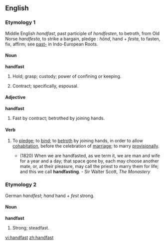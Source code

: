 ==English==
===Etymology 1===
Middle English ''hondfast'', past participle of ''hondfesten'', to betroth, from Old Norse ''handfesta'', to strike a bargain, pledge  : ''hönd'', hand + ''festa'', to fasten, fix, affirm; see [[past-]] in Indo-European Roots.

====Noun====
'''handfast'''
# {{obsolete}} Hold; grasp; custody; power of confining or keeping.  
# {{obsolete}} Contract; specifically, espousal. 

====Adjective====
'''handfast'''
# {{obsolete}} Fast by contract; betrothed by joining hands.

====Verb====
{{en-infl-reg-consonant|handfast||}}
# {{transitive}} To [[pledge]]; to [[bind]]; to [[betroth]] by joining hands, in order to allow [[cohabitation]], before the celebration of [[marriage]]; to marry [[provisionally]].
#* (1820) When we are handfasted, as we term it, we are man and wife for a year and a day; that space gone by, each may choose another mate, or, at their pleasure, may call the priest to marry them for life; and this we call '''handfasting'''. - Sir Walter Scott, ''The Monastery''

===Etymology 2===
German ''handfest''; ''hand'' hand + ''fest'' strong.

====Noun====
'''handfast'''
# {{rare}} Strong; steadfast.

[[vi:handfast]]
[[zh:handfast]]